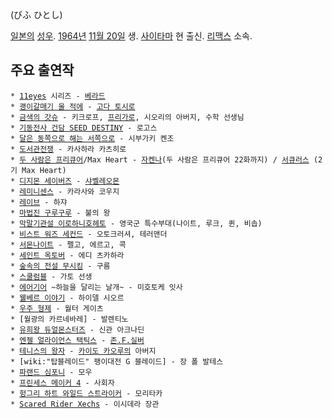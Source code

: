 {{{+1 上別府仁資 }}} (びふ ひとし)

[[일본]]의 [[성우]]. [[1964년]] [[11월 20일]] 생. [[사이타마]] 현 출신. [[리맥스]] 소속.

== 주요 출연작 ==
 * [[11eyes]] 시리즈 - [[베라드]]
 * [[괭이갈매기 울 적에]] - [[고다 토시로]]
 * [[금색의 갓슈]] - 키크로프, [[프리가로]], 시오리의 아버지, 수학 선생님
 * [[기동전사 건담 SEED DESTINY]] - 로고스
 * [[달은 동쪽으로 해는 서쪽으로]] - 시부가키 켄조
 * [[도서관전쟁]] - 카사하라 카츠히로
 * [[두 사람은 프리큐어]]/Max Heart - [[자켄나]](두 사람은 프리큐어 22화까지) / [[서큐러스]] (2기 Max Heart)
 * [[디지몬 세이버즈]] - [[샤벨레오몬]]
 * [[레미니센스]] - 카라사와 코우지
 * [[레이브]] - 하쟈
 * [[마법진 구루구루]] - 불의 왕
 * [[막말기관설 이로하니호헤토]] - 영국군 특수부대(나이트, 루크, 퀸, 비솝)
 * [[비스트 워즈 세컨드]] - 오토크러셔, 테러맨더
 * [[서몬나이트]] - 펠고, 에르고, 콕
 * [[세인트 옥토버]] - 에디 츠카하라
 * [[숲속의 전설 무시킹]] - 구름
 * [[스쿨럼블]] - 가토 선생
 * [[에어기어]] ~하늘을 달리는 날개~ - 미호토케 잇사
 * [[웰베르 이야기]] - 하이델 시오르
 * [[우주 형제]] - 월터 게이츠
 * [월광의 카르네바레] - 발렌티노
 * [[유희왕 듀얼몬스터즈]] - 신관 아크나딘
 * [[엔젤 얼라이언스 택틱스]] - [[존.F.실버]] 
 * [[테니스의 왕자]] - [[카이도 카오루]]의 아버지
 * [wiki:"탑블레이드" 팽이대전 G 블레이드] - 장 폴 발테스
 * [[파랜드 심포니]] - 모우
 * [[프린세스 메이커 4]] - 사회자
 * [[헝그리 하트 와일드 스트라이커]] - 모리타카
 * [[Scared Rider Xechs]] - 이시데라 장관

